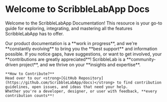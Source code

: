 # Welcome to ScribbleLabApp Docs


Welcome to the ScribbleLabApp Documentation! This resource is your go-to guide for exploring, integrating, and mastering all the features ScribbleLabApp has to offer.

<Callout emoji="💡">
    Our product documentation is a **work in progress**, and we're **constantly evolving** to bring you the **best support** and information possible. 
    If you notice gaps, have suggestions, or want to get involved, your **contributions are greatly appreciated**! ScribbleLab is a **community-driven project**, 
    and we thrive on your **insights and expertise**.

    **How to Contribute?**
    Head over to our <strong>[GitHub Repository](https://github.com/ScribbleLabApp/docs)</strong> to find contribution guidelines, open issues, and ideas that need your help.
    Whether you're a developer, designer, or user with feedback, **every contribution counts**!

</Callout>

<Cimg
  id="scribble-header-people"
  alt="Header illustration showing successful people"
  className=""
/>

<Feedback />